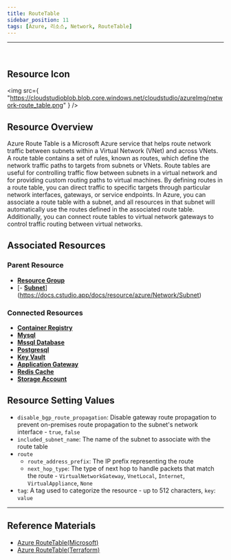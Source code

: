 ```yaml
---
title: RouteTable
sidebar_position: 11
tags: [Azure, 리소스, Network, RouteTable]
---
```


<hr />
<br />

## Resource Icon

<img
    src={
        "https://cloudstudioblob.blob.core.windows.net/cloudstudio/azureImg/network-route_table.png"
    }
/>

## Resource Overview

Azure Route Table is a Microsoft Azure service that helps route network traffic between subnets within a Virtual Network (VNet) and across VNets. 
A route table contains a set of rules, known as routes, which define the network traffic paths to targets from subnets or VNets. 
Route tables are useful for controlling traffic flow between subnets in a virtual network and for providing custom routing paths to virtual machines. 
By defining routes in a route table, you can direct traffic to specific targets through particular network interfaces, gateways, or service endpoints.
In Azure, you can associate a route table with a subnet, and all resources in that subnet will automatically use the routes defined in the associated route table. 
Additionally, you can connect route tables to virtual network gateways to control traffic routing between virtual networks.

## Associated Resources

### Parent Resource

-   [**Resource Group**](https://docs.cstudio.app/docs/resource/azure/Base/ResourceGroup)
-   [- [**Subnet**](https://docs.cstudio.app/docs/resource/azure/Network/Subnet)](https://docs.cstudio.app/docs/resource/azure/Network/Subnet)

### Connected Resources

-   [**Container Registry**](https://docs.cstudio.app/docs/resource/azure/Container/ContainerRegistry)
-   [**Mysql**](https://docs.cstudio.app/docs/resource/azure/Database/Mysql)
-   [**Mssql Database**](https://docs.cstudio.app/docs/resource/azure/Database/MssqlDatabase)
-   [**Postgresql**](https://docs.cstudio.app/docs/resource/azure/Database/Postgresql)
-   [**Key Vault**](https://docs.cstudio.app/docs/resource/azure/KeyVault)
-   [**Application Gateway**](https://docs.cstudio.app/docs/resource/azure/Network/ApplicationGateway)
-   [**Redis Cache**](https://docs.cstudio.app/docs/resource/azure/RedisCache/)
-   [**Storage Account**](https://docs.cstudio.app/docs/resource/azure/Storage/StorageAccount)

## Resource Setting Values

-   `disable_bgp_route_propagation`: Disable gateway route propagation to prevent on-premises route propagation to the subnet's network interface - `true`, `false`
-   `included_subnet_name`: The name of the subnet to associate with the route table
-   `route`
    -   `route_address_prefix`: The IP prefix representing the route
    -   `next_hop_type`: The type of next hop to handle packets that match the route - `VirtualNetworkGateway`, `VnetLocal`, `Internet`, `VirtualAppliance`, `None`
-   `tag`: A tag used to categorize the resource - up to 512 characters, `key`: `value`

---

## Reference Materials

-   [Azure RouteTable(Microsoft)](https://learn.microsoft.com/ko-kr/azure/virtual-network/manage-route-table)
-   [Azure RouteTable(Terraform)](https://registry.terraform.io/providers/hashicorp/azurerm/latest/docs/resources/route_table)
